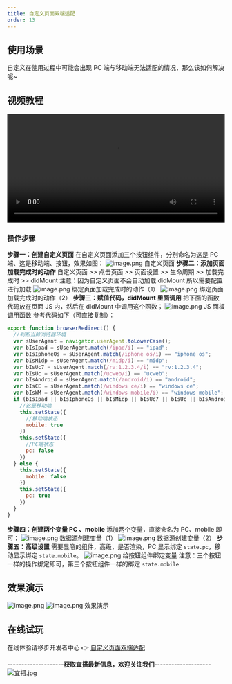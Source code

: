 ```yaml
---
title: 自定义页面双端适配
order: 13
---
```

## 使用场景
自定义在使用过程中可能会出现 PC 端与移动端无法适配的情况，那么该如何解决呢~
## 视频教程
<video width="100%" controls>
  <source src="https://gw.alipayobjects.com/mdn/prod_resou/afts/img/A*NNs6TKOR3isAAAAAAAAAAABkARQnAQ" type="video/mp4"></source>
</video>

### 操作步骤
**步骤一：创建自定义页面**
在自定义页面添加三个按钮组件，分别命名为这是 PC 端、这是移动端、按钮，效果如图：
![image.png](https://gw.alicdn.com/imgextra/i3/O1CN01wZKekX1XryEEFiXfI_!!6000000002978-2-tps-1914-881.png)
自定义页面
**步骤二：添加页面加载完成时的动作**
自定义页面 >> 点击页面 >> 页面设置 >> 生命周期 >> 加载完成时 >> didMount
注意：因为自定义页面不会自动加载 didMount 所以需要配置进行加载
![image.png](https://gw.alicdn.com/imgextra/i3/O1CN01W9BdlV23dphonMZ0A_!!6000000007279-2-tps-1919-886.png)
绑定页面加载完成时的动作（1）
![image.png](https://img.alicdn.com/imgextra/i1/O1CN01Ogu68Z1mJovuxyzNX_!!6000000004934-2-tps-1912-893.png)
绑定页面加载完成时的动作（2）
**步骤三：赋值代码，didMount 里面调用**
把下面的函数代码放在页面 JS 内，然后在 didMount 中调用这个函数；
![image.png](https://img.alicdn.com/imgextra/i1/O1CN01X833g51yhQjnmf4fX_!!6000000006610-2-tps-1907-895.png)
JS 面板调用函数
参考代码如下（可直接复制）：
```javascript
export function browserRedirect() {
  //判断当前浏览器环境
  var sUserAgent = navigator.userAgent.toLowerCase();
  var bIsIpad = sUserAgent.match(/ipad/i) == "ipad";
  var bIsIphoneOs = sUserAgent.match(/iphone os/i) == "iphone os";
  var bIsMidp = sUserAgent.match(/midp/i) == "midp";
  var bIsUc7 = sUserAgent.match(/rv:1.2.3.4/i) == "rv:1.2.3.4";
  var bIsUc = sUserAgent.match(/ucweb/i) == "ucweb";
  var bIsAndroid = sUserAgent.match(/android/i) == "android";
  var bIsCE = sUserAgent.match(/windows ce/i) == "windows ce";
  var bIsWM = sUserAgent.match(/windows mobile/i) == "windows mobile";
  if (bIsIpad || bIsIphoneOs || bIsMidp || bIsUc7 || bIsUc || bIsAndroid || bIsCE || bIsWM) {
    //这是移动端
    this.setState({
      //移动端状态
      mobile: true
    })
    this.setState({
      //PC端状态
      pc: false
    })
  } else {
    this.setState({
      mobile: false
    })
    this.setState({
      pc: true
    })
  }
}
```
**步骤四：创建两个变量 PC 、mobile**
添加两个变量，直接命名为 PC、mobile 即可；
![image.png](https://img.alicdn.com/imgextra/i1/O1CN01nK9Ggy1QpUmIXyNpI_!!6000000002025-2-tps-810-522.png)
数据源创建变量（1）
![image.png](https://img.alicdn.com/imgextra/i3/O1CN01Pu2ICC1RGyXh5ZfT9_!!6000000002085-2-tps-763-520.png)
数据源创建变量（2）
**步骤五：高级设置**
需要显隐的组件，高级，是否渲染，PC 显示绑定 `state.pc`，移动显示绑定 `state.mobile`。
![image.png](https://img.alicdn.com/imgextra/i2/O1CN01ZfapgH1zRgk0AJPTz_!!6000000006711-2-tps-1113-628.png)
给按钮组件绑定变量
注意：三个按钮一样的操作绑定即可，第三个按钮组件一样的绑定 `state.mobile`
## 效果演示
![image.png](https://img.alicdn.com/imgextra/i4/O1CN01OrEyKe1hczQoAU3vn_!!6000000004299-2-tps-1898-882.png)
![image.png](https://img.alicdn.com/imgextra/i1/O1CN01bmDwV228mbMoSfwQz_!!6000000007975-2-tps-670-539.png)
效果演示
## 在线试玩
在线体验请移步开发者中心 👉 [自定义页面双端适配](https://www.aliwork.com/developer/double-side-adaptation)


**--------------------获取宜搭最新信息，欢迎关注我们--------------------**
![宜搭.jpg](https://img.alicdn.com/imgextra/i2/O1CN01UdJbeu1rQIcAT7obM_!!6000000005625-0-tps-1800-1012.jpg)
